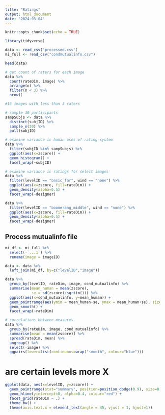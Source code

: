 ```yaml
---
title: "Ratings"
output: html_document
date: "2024-03-04"
---
```


```r
knitr::opts_chunk$set(echo = TRUE)

library(tidyverse)

data <- read_csv("processed.csv")
mi_full <- read_csv("condmutualinfo.csv")
```

```r
head(data)
```

```r
# get count of raters for each image
data %>%
  count(rateDim, image) %>%
  arrange(n) %>%
  filter(n < 3) %>%
  nrow()

#16 images with less than 3 raters
```

```r
# sample 30 participants
sampSubjs <- data %>%
  distinct(subjID) %>%
  sample_n(30) %>%
  pull(subjID)

# examine variance in human uses of rating system
data %>%
  filter(subjID %in% sampSubjs) %>%
  ggplot(aes(x=zscore)) +
  geom_histogram() +
  facet_wrap(~subjID)
```

```r
# examine variance in ratings for select images
data %>%
  filter(levelID == "basic_far", wind == "none") %>%
  ggplot(aes(x=zscore, fill=rateDim)) +
  geom_density(alpha=0.5) +
  facet_wrap(~designer)

data %>%
  filter(levelID == "boomerang_middle", wind == "none") %>%
  ggplot(aes(x=zscore, fill=rateDim)) +
  geom_density(alpha=0.5) +
  facet_wrap(~designer)
```


## Process mutualinfo file
```r
mi_df <- mi_full %>%
  select(-`...1`) %>%
  rename(image = imageID)

data <- data %>%
  left_join(mi_df, by=c("levelID","image"))
```

```r
data %>%
  group_by(levelID, rateDim, image, cond_mutualinfo) %>%
  summarise(mean_human = mean(zscore),
            se = sd(zscore)/sqrt(n())) %>%
  ggplot(aes(x=cond_mutualinfo, y=mean_human)) +
  geom_pointrange(aes(ymin = mean_human-se, ymax = mean_human+se), size=0.1) +
  geom_smooth() +
  facet_wrap(~rateDim)

```

```r
# correlations between measures
data %>%
  group_by(rateDim, image, cond_mutualinfo) %>%
  summarise(mean = mean(zscore)) %>%
  spread(rateDim, mean) %>%
  ungroup() %>%
  select(-image) %>%
  ggpairs(lower=list(continuous=wrap("smooth", colour="blue")))


```

# are certain levels more X
```r
ggplot(data, aes(x=levelID, y=zscore)) +
  geom_pointrange(stat="summary", position=position_dodge(0.9), size=0.05) +
  geom_hline(yintercept=0, alpha=0.4, colour="red") +
  facet_grid(rateDim ~ .) +
  theme_bw() +
  theme(axis.text.x = element_text(angle = 45, vjust = 1, hjust=1))
```

